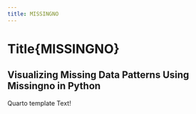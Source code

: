 ```yaml
---
title: MISSINGNO
---
```

# Title{MISSINGNO}

Visualizing Missing Data Patterns Using Missingno in Python
---
Quarto template Text!
